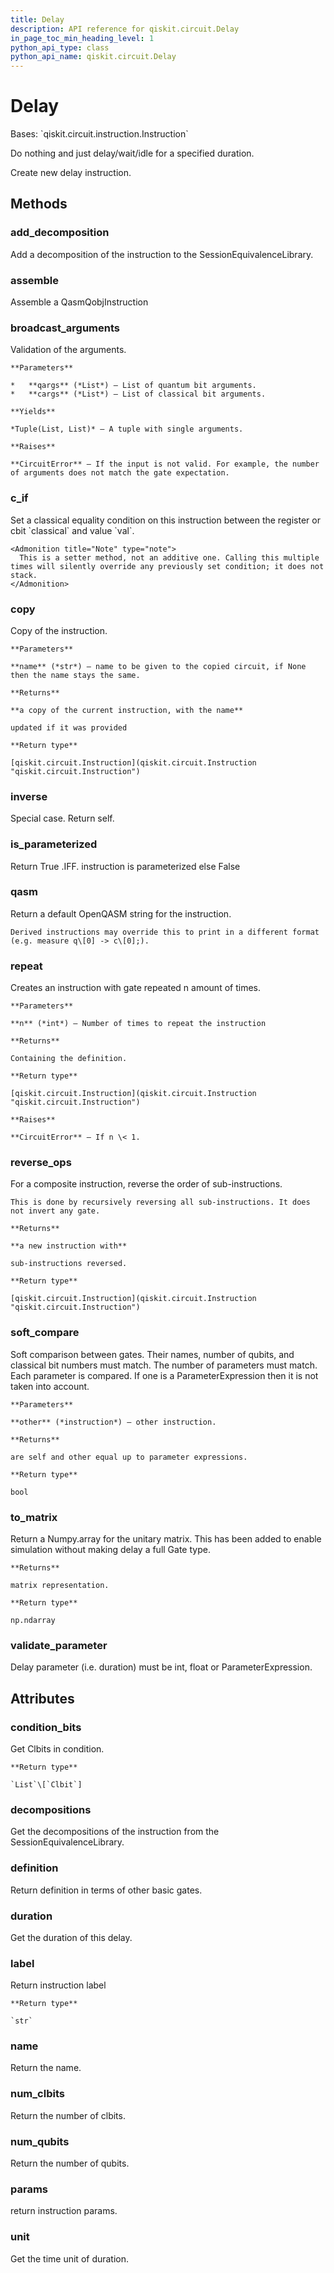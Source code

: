 ```yaml
---
title: Delay
description: API reference for qiskit.circuit.Delay
in_page_toc_min_heading_level: 1
python_api_type: class
python_api_name: qiskit.circuit.Delay
---
```


# Delay

<Class id="qiskit.circuit.Delay" isDedicatedPage={true} github="https://github.com/qiskit/qiskit/tree/stable/0.20/qiskit/circuit/delay.py" signature="Delay(duration, unit='dt')">
  Bases: `qiskit.circuit.instruction.Instruction`

  Do nothing and just delay/wait/idle for a specified duration.

  Create new delay instruction.

  ## Methods

  ### add\_decomposition

  <Function id="qiskit.circuit.Delay.add_decomposition" name="add_decomposition" signature="Delay.add_decomposition(decomposition)">
    Add a decomposition of the instruction to the SessionEquivalenceLibrary.
  </Function>

  ### assemble

  <Function id="qiskit.circuit.Delay.assemble" name="assemble" signature="Delay.assemble()">
    Assemble a QasmQobjInstruction
  </Function>

  ### broadcast\_arguments

  <Function id="qiskit.circuit.Delay.broadcast_arguments" name="broadcast_arguments" signature="Delay.broadcast_arguments(qargs, cargs)">
    Validation of the arguments.

    **Parameters**

    *   **qargs** (*List*) – List of quantum bit arguments.
    *   **cargs** (*List*) – List of classical bit arguments.

    **Yields**

    *Tuple(List, List)* – A tuple with single arguments.

    **Raises**

    **CircuitError** – If the input is not valid. For example, the number of arguments does not match the gate expectation.
  </Function>

  ### c\_if

  <Function id="qiskit.circuit.Delay.c_if" name="c_if" signature="Delay.c_if(classical, val)">
    Set a classical equality condition on this instruction between the register or cbit `classical` and value `val`.

    <Admonition title="Note" type="note">
      This is a setter method, not an additive one. Calling this multiple times will silently override any previously set condition; it does not stack.
    </Admonition>
  </Function>

  ### copy

  <Function id="qiskit.circuit.Delay.copy" name="copy" signature="Delay.copy(name=None)">
    Copy of the instruction.

    **Parameters**

    **name** (*str*) – name to be given to the copied circuit, if None then the name stays the same.

    **Returns**

    **a copy of the current instruction, with the name**

    updated if it was provided

    **Return type**

    [qiskit.circuit.Instruction](qiskit.circuit.Instruction "qiskit.circuit.Instruction")
  </Function>

  ### inverse

  <Function id="qiskit.circuit.Delay.inverse" name="inverse" signature="Delay.inverse()">
    Special case. Return self.
  </Function>

  ### is\_parameterized

  <Function id="qiskit.circuit.Delay.is_parameterized" name="is_parameterized" signature="Delay.is_parameterized()">
    Return True .IFF. instruction is parameterized else False
  </Function>

  ### qasm

  <Function id="qiskit.circuit.Delay.qasm" name="qasm" signature="Delay.qasm()">
    Return a default OpenQASM string for the instruction.

    Derived instructions may override this to print in a different format (e.g. measure q\[0] -> c\[0];).
  </Function>

  ### repeat

  <Function id="qiskit.circuit.Delay.repeat" name="repeat" signature="Delay.repeat(n)">
    Creates an instruction with gate repeated n amount of times.

    **Parameters**

    **n** (*int*) – Number of times to repeat the instruction

    **Returns**

    Containing the definition.

    **Return type**

    [qiskit.circuit.Instruction](qiskit.circuit.Instruction "qiskit.circuit.Instruction")

    **Raises**

    **CircuitError** – If n \< 1.
  </Function>

  ### reverse\_ops

  <Function id="qiskit.circuit.Delay.reverse_ops" name="reverse_ops" signature="Delay.reverse_ops()">
    For a composite instruction, reverse the order of sub-instructions.

    This is done by recursively reversing all sub-instructions. It does not invert any gate.

    **Returns**

    **a new instruction with**

    sub-instructions reversed.

    **Return type**

    [qiskit.circuit.Instruction](qiskit.circuit.Instruction "qiskit.circuit.Instruction")
  </Function>

  ### soft\_compare

  <Function id="qiskit.circuit.Delay.soft_compare" name="soft_compare" signature="Delay.soft_compare(other)">
    Soft comparison between gates. Their names, number of qubits, and classical bit numbers must match. The number of parameters must match. Each parameter is compared. If one is a ParameterExpression then it is not taken into account.

    **Parameters**

    **other** (*instruction*) – other instruction.

    **Returns**

    are self and other equal up to parameter expressions.

    **Return type**

    bool
  </Function>

  ### to\_matrix

  <Function id="qiskit.circuit.Delay.to_matrix" name="to_matrix" signature="Delay.to_matrix()">
    Return a Numpy.array for the unitary matrix. This has been added to enable simulation without making delay a full Gate type.

    **Returns**

    matrix representation.

    **Return type**

    np.ndarray
  </Function>

  ### validate\_parameter

  <Function id="qiskit.circuit.Delay.validate_parameter" name="validate_parameter" signature="Delay.validate_parameter(parameter)">
    Delay parameter (i.e. duration) must be int, float or ParameterExpression.
  </Function>

  ## Attributes

  ### condition\_bits

  <Attribute id="qiskit.circuit.Delay.condition_bits" name="condition_bits">
    Get Clbits in condition.

    **Return type**

    `List`\[`Clbit`]
  </Attribute>

  ### decompositions

  <Attribute id="qiskit.circuit.Delay.decompositions" name="decompositions">
    Get the decompositions of the instruction from the SessionEquivalenceLibrary.
  </Attribute>

  ### definition

  <Attribute id="qiskit.circuit.Delay.definition" name="definition">
    Return definition in terms of other basic gates.
  </Attribute>

  ### duration

  <Attribute id="qiskit.circuit.Delay.duration" name="duration">
    Get the duration of this delay.
  </Attribute>

  ### label

  <Attribute id="qiskit.circuit.Delay.label" name="label">
    Return instruction label

    **Return type**

    `str`
  </Attribute>

  ### name

  <Attribute id="qiskit.circuit.Delay.name" name="name">
    Return the name.
  </Attribute>

  ### num\_clbits

  <Attribute id="qiskit.circuit.Delay.num_clbits" name="num_clbits">
    Return the number of clbits.
  </Attribute>

  ### num\_qubits

  <Attribute id="qiskit.circuit.Delay.num_qubits" name="num_qubits">
    Return the number of qubits.
  </Attribute>

  ### params

  <Attribute id="qiskit.circuit.Delay.params" name="params">
    return instruction params.
  </Attribute>

  ### unit

  <Attribute id="qiskit.circuit.Delay.unit" name="unit">
    Get the time unit of duration.
  </Attribute>
</Class>

